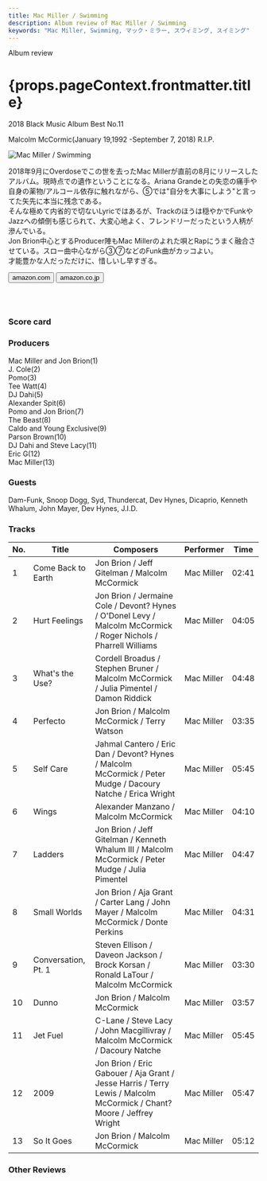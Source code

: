```yaml
---
title: Mac Miller / Swimming
description: Album review of Mac Miller / Swimming
keywords: "Mac Miller, Swimming, マック・ミラー, スウィミング, スイミング"
---
```






<p className="largeP">Album review</p>
<h1 className="h1--no--margin">{props.pageContext.frontmatter.title}</h1>
<p className="largeP">
  <Link to="/best50/2018/">2018 Black Music Album Best No.11</Link>
</p>

<Tag type="gray" title="Clear Filter">
  Malcolm McCormic(January 19,1992 -September 7, 2018) R.I.P.
</Tag>

<br/>
<Row  className="image-card-group">
	<Column colMd={"3"} colLg={"4"} noGutterMdLeft="">
       <ImageCard>

![Mac Miller / Swimming](../../images/cd/macmiller2L.jpg)

</ImageCard>
	</Column>
	<Column colMd={"4"} colLg={"8"} noGutterMdLeft="">
	<p>
	2018年9月にOverdoseでこの世を去ったMac Millerが直前の8月にリリースしたアルバム。現時点での遺作ということになる。Ariana Grandeとの失恋の痛手や自身の薬物/アルコール依存に触れながら、⑤では"自分を大事にしよう"と言ってた矢先に本当に残念である。
	<br/>そんな極めて内省的で切ないLyricではあるが、Trackのほうは穏やかでFunkやJazzへの傾倒も感じられて、大変心地よく、フレンドリーだったという人柄が滲んでいる。
	<br/>Jon Brion中心とするProducer陣もMac Millerのよれた唄とRapにうまく融合させている。スロー曲中心ながら③⑦などのFunk曲がカッコよい。
	<br/>才能豊かな人だっただけに、惜しいし早すぎる。
	</p>
	<div>
	  <Button className="button-right-mergin"  href="https://amzn.to/2Bsj0Uh" kind="primary" size="small" renderIcon={ArrowUpRight24}>
      amazon.com
    </Button>
    <Button className="button-right-mergin"  href="https://amzn.to/3ey68e8" kind="secondary" size="small" renderIcon={ArrowUpRight24}>
      amazon.co.jp
    </Button>
	</div>
	<a style="display:inline-block;overflow:hidden;background:url(https://linkmaker.itunes.apple.com/ja-jp/lockup.svg?releaseDate=2018-08-03&kind=album&bubble=apple_music&style=mono-black) no-repeat;width:180px;height:45px;" href="https://geo.music.apple.com/jp/album/swimming/1408996052?mt=1&app=music&ls=1&at=11lcug"></a>
	</Column>
</Row>
<Row >
	<Column colMd={"4"} colLg={"4"} noGutterMdLeft="">
<div>
  <h3>Score card</h3>
	<SliderJS1 value="3" />
  <SliderJS2 value="1" />
	<SliderJS3 value="1" />
  <SliderJS4 value="9" />
</div>
</Column>
<Column colMd={"8"} colLg={"8"} noGutterMdLeft="">
<div>
<h3>Producers</h3>
<p>
	Mac Miller and Jon Brion(1)
	<br/>J. Cole(2)
	<br/>Pomo(3)
	<br/>Tee Watt(4)
	<br/>DJ Dahi(5)
	<br/>Alexander Spit(6)
	<br/>Pomo and Jon Brion(7)
	<br/>The Beast(8)
	<br/>Caldo and Young Exclusive(9)
	<br/>Parson Brown(10)
	<br/>DJ Dahi and Steve Lacy(11)
	<br/>Eric G(12)
	<br/>Mac Miller(13)
</p>
<h3>Guests</h3>
<p>
	Dam-Funk, Snoop Dogg, Syd, Thundercat, Dev Hynes, Dicaprio, Kenneth Whalum, John Mayer, Dev Hynes, J.I.D.
</p>
</div>
</Column>
</Row>

<h3>Tracks</h3>

| No. | Title               | Composers                                                                                                             | Performer  | Time  |
| --- | ------------------- | --------------------------------------------------------------------------------------------------------------------- | ---------- | ----- |
| 1   | Come Back to Earth  | Jon Brion / Jeff Gitelman / Malcolm McCormick                                                                         | Mac Miller | 02:41 |
| 2   | Hurt Feelings       | Jon Brion / Jermaine Cole / Devont? Hynes / O'Donel Levy / Malcolm McCormick / Roger Nichols / Pharrell Williams      | Mac Miller | 04:05 |
| 3   | What's the Use?     | Cordell Broadus / Stephen Bruner / Malcolm McCormick / Julia Pimentel / Damon Riddick                                 | Mac Miller | 04:48 |
| 4   | Perfecto            | Jon Brion / Malcolm McCormick / Terry Watson                                                                          | Mac Miller | 03:35 |
| 5   | Self Care           | Jahmal Cantero / Eric Dan / Devont? Hynes / Malcolm McCormick / Peter Mudge / Dacoury Natche / Erica Wright           | Mac Miller | 05:45 |
| 6   | Wings               | Alexander Manzano / Malcolm McCormick                                                                                 | Mac Miller | 04:10 |
| 7   | Ladders             | Jon Brion / Jeff Gitelman / Kenneth Whalum III / Malcolm McCormick / Peter Mudge / Julia Pimentel                     | Mac Miller | 04:47 |
| 8   | Small Worlds        | Jon Brion / Aja Grant / Carter Lang / John Mayer / Malcolm McCormick / Donte Perkins                                  | Mac Miller | 04:31 |
| 9   | Conversation, Pt. 1 | Steven Ellison / Daveon Jackson / Brock Korsan / Ronald LaTour / Malcolm McCormick                                    | Mac Miller | 03:30 |
| 10  | Dunno               | Jon Brion / Malcolm McCormick                                                                                         | Mac Miller | 03:57 |
| 11  | Jet Fuel            | C-Lane / Steve Lacy / John Macgillivray / Malcolm McCormick / Dacoury Natche                                          | Mac Miller | 05:45 |
| 12  | 2009                | Jon Brion / Eric Gabouer / Aja Grant / Jesse Harris / Terry Lewis / Malcolm McCormick / Chant? Moore / Jeffrey Wright | Mac Miller | 05:47 |
| 13  | So It Goes          | Jon Brion / Malcolm McCormick                                                                                         | Mac Miller | 05:12 |

<h3>Other Reviews</h3>

<Row>
  <Column colMd={3} colLg={3} noGutterMdLeft>
    <Review1 />
  </Column>
  <Column colMd={3} colLg={3} noGutterMdLeft>
    <Review2 />
  </Column>
</Row>
